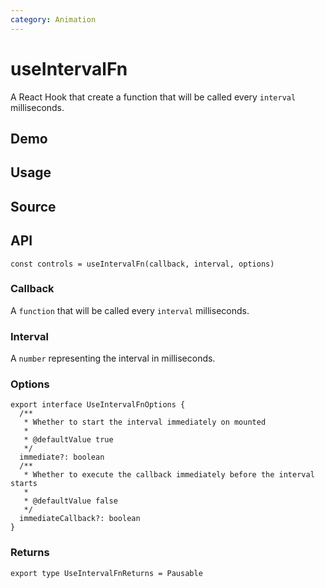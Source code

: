 ```yaml
---
category: Animation
---
```


# useIntervalFn


<HooksType category="Animation" pausable />

A React Hook that create a function that will be called every `interval` milliseconds.

## Demo


<App />

## Usage



## Source


<Source />

## API

```tsx
const controls = useIntervalFn(callback, interval, options)
```

### Callback

A `function` that will be called every `interval` milliseconds.

### Interval

A `number` representing the interval in milliseconds.

### Options

```tsx
export interface UseIntervalFnOptions {
  /**
   * Whether to start the interval immediately on mounted
   *
   * @defaultValue true
   */
  immediate?: boolean
  /**
   * Whether to execute the callback immediately before the interval starts
   *
   * @defaultValue false
   */
  immediateCallback?: boolean
}
```

### Returns


<Tip type="pausable" />

```tsx
export type UseIntervalFnReturns = Pausable
```

